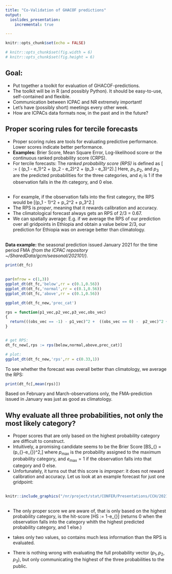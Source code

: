 ```yaml
---
title: "Co-Validation of GHACOF predictions"
output: 
  ioslides_presentation:
    incremental: true

---
```


```r
knitr::opts_chunk$set(echo = FALSE)

# knitr::opts_chunk$set(fig.width = 6)
# knitr::opts_chunk$set(fig.height = 6)

```

## Goal:

- Put together a toolkit for evaluation of GHACOF-predictions.
- The toolkit will be in R (and possibly Python). It should be easy-to-use, self-contained and flexible.
- Communication between ICPAC and NR extremely important!
- Let's have (possibly short) meetings every other week.
- How are ICPACs data formats now, in the past and in the future?



## Proper scoring rules for tercile forecasts

- Proper scoring rules are tools for evaluating predictive performance. Lower scores indicate better performance.
- **Examples:**  Brier Score, Mean Square Error, Log-likelihood score or the continuous ranked probability score (CRPS).
- For tercile forecasts: The *ranked probability score (RPS)* is defined as
\[\text{RPS} := \big( (p_1 - e_1)^2 + (p_2 - e_2)^2 + (p_3 - e_3)^2\big).\]
Here, $p_1,p_2,$ and $p_3$ are the predicted probabilities for the three categories, and $e_i$ is 1 if the observation falls in the $i$th category, and 0 else.


##
- For example, if the observation falls into the first category, the RPS would be
\[(p_1 - 1)^2 + p_2^2 + p_3^2.\]
- The RPS is *proper*, meaning that it rewards calibration and accuracy. 
- The climatological forecast always gets an RPS of 2/3 = 0.67. 
- We can spatially average: E.g. if we average the RPS of our prediction over all gridpoints in Ethiopia and obtain a value below 2/3, our prediction for Ethiopia was on average better than climatology.
 

##

**Data example:** the seasonal prediction issued January 2021 for the time period FMA *(from the ICPAC repository ~/SharedData/gcm/seasonal/202101/).*


```r

print(dt_fc)

```


##


```r
par(mfrow = c(1,3))
ggplot_dt(dt_fc,'below',rr = c(0.1,0.56))
ggplot_dt(dt_fc,'normal',rr = c(0.1,0.56))
ggplot_dt(dt_fc,'above',rr = c(0.1,0.56))
```

```r

ggplot_dt(dt_fc_new,'prec_cat')
```


<!-- We don't have observations from April available right now, so we will evaluate based on February/March observations only. The precipitation data is -->
<!-- taken from ERA5, the tercile categories are based on the climatology from 1980 to 2021. This is what our evaluation data looks like: -->



<!-- Here, -1 means below normal rainfall, 0 means normal rainfall and 1 means above normal rainfall. -->

<!-- Since we have three probabilities for each gridpoint and the outcome category for each gridpoint, we can compute the RPS as described above, for each gridpoint: -->

```r
rps = function(p1_vec,p2_vec,p3_vec,obs_vec)
{
  return(((obs_vec == -1) - p1_vec)^2 +  ((obs_vec == 0) -  p2_vec)^2 + ((obs_vec == 1) - p3_vec)^2)
}


# get RPS:
dt_fc_new[,rps := rps(below,normal,above,prec_cat)]

# plot:
ggplot_dt(dt_fc_new,'rps',rr = c(0.33,1))
```


<!-- As mentioned, the climatological reference value for the RPS is 2/3. This is the center of the color scale in the plot, meaning that areas colored in blue show where the prediction is (so far) doing better than climatology, areas colored in red indicate worse performance. The RPS indicates, for example, good forecast performance over central Ethiopia and North Sudan. If we compare with the predictions and observations above, we see that a high probability for below normal rainfall was issued for central Ethiopia and was also observed. Similarly for North Sudan, only that here above normal precipitation was predicted. This is correctly reflected in the RPS plot. -->

To see whether the forecast was overall better than climatology, we average the RPS:

```r
print(dt_fc[,mean(rps)])
```
Based on February and March-observations only, the FMA-prediction issued in January was just as good as climatology.



## Why evaluate all three probabilities, not only the most likely category?

- Proper scores that are only based on the highest probability category are difficult to construct.
- Intuitively, a promising candidate seems to be the Brier Score
\[BS_{\max} = (p_{\max}-e_{\max})^2,\]
where $p_{\max}$ is the probability assigned to the maximum probability category, and $e_{\max} = 1$ if the observation falls into that category and $0$ else. 
- Unfortunately, it turns out that this score is *improper*: it does not reward calibration and accuracy. Let us look at an example forecast for just one gridpoint:


##

```r
knitr::include_graphics("/nr/project/stat/CONFER/Presentations/CCH/2021-04-12 - time to stuff eval/CounterexampleBSonHighProbCat.PNG")
```


<!-- In this example we compare a climatological forecast (red) with a prediction issued by a forecaster (blue). The highest probability categories are indicated by the shaded area: for the forecaster it is the 'above normal' category. For the climatology-forecast the 'below normal' category is selected. Below the figure we show the scores achieved by the forecaster and climatology for all three possible outcomes. -->
<!-- Paradoxically, the climatology gets a better (lower) Brier Score when the observation is 'normal' or 'above normal', exactly the categories to which the forecaster assigned a higher probability. This highlights the improperness - when evaluating predictions with this score, the best forecast does not necessarily get preferred. -->

<!-- This is unintuitive, because the (standard) Brier Score is proper. However, the Brier Score is designed for predictions of two-category-events with fixed categories. In the definition of $BS_{\max}$ the categories are 'highest probability category' vs. the rest. Here, the two categories *depend on the forecast probabilities*, which makes the Brier Score improper. -->


##
- The only proper score we are aware of, that is only based on the highest probability category, is the hit-score
\[HS := 1-e_{\max}\]
(returns 0 when the observation falls into the category whith the highest predicted probability category, and 1 else.) 

-  takes only two values, so contains much less information than the RPS is evaluated. 

- There is nothing wrong with evaluating the full probability vector $(p_1,p_2,p_3)$, but only communicating the highest of the three probabilities to the public.
